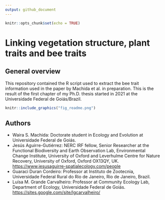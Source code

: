 ```yaml
---
output: github_document
---
```


```r
knitr::opts_chunk$set(echo = TRUE)
```

# Linking vegetation structure, plant traits and bee traits

## General overview

This repository contained the R script used to extract the bee trait information used in the paper by Machida et al. in preparation. This is the result of the first chapter of my Ph.D. thesis started in 2021 at the Universidade Federal de Goiás/Brazil.

```r
knitr::include_graphics("fig_readme.png")
```

## Authors

-   Waira S. Machida: Doctorate student in Ecology and Evolution at Universidade Federal de Goiás.
-   Jesús Aguirre-Gutiérrez: NERC IRF fellow, Senior Researcher at the Functional Biodiversity and Earth Observation Lab, Environmental Change Institute, University of Oxford and Leverhulme Centre for Nature Recovery, University of Oxford, Oxford OX13QY, UK. <https://www.jesusaguirre-spatialecology.com/people>
-   Guaraci Duran Cordeiro: Professor at Instituto de Zootecnia, Universidade Federal Rural do Rio de Janeiro, Rio de Janeiro, Brazil.
-   Luísa M. Grande Carvalheiro: Professor at Community Ecology Lab, Department of Ecology, Universidade Federal de Goiás. <https://sites.google.com/site/lgcarvalheiro/>

